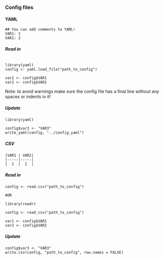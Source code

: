 ### Config files {-}

#### YAML {-}

```
## You can add comments to YAML!
VAR1: 1
VAR2: 2
```

##### Read in {-}

```

library(yaml)
config <- yaml.load_file("path_to_config")

var1 <- config$VAR1
var2 <- config$VAR2
```
Note: to avoid warnings make sure the config file has a final line without any spaces or indents in it!

##### Update {-}

```
library(yaml)

config$var3 <- "VAR3"
write_yaml(config, "../config.yaml")
```

<!-- ##### JSON {-} -->

<!-- ```json -->
<!-- { -->
<!-- "VAR1" = 1, -->
<!-- "VAR2" = 2 -->
<!-- } -->

<!-- ``` -->

<!-- ###### Read in {-} -->

<!-- ``` -->
<!-- library(json) -->

<!-- ``` -->

<!-- ###### Update {-} -->

<!-- ``` -->
<!-- ``` -->

##### CSV {-}

```csv
|VAR1 | VAR2|
|-----|-----|
|  1  |  2  |
```

##### Read in {-}

```
config <- read.csv("path_to_config")

#OR

library(readr)

config <- read_csv("path_to_config")

var1 <- config$VAR1
var2 <- config$VAR2

```

##### Update {-}

```
config$var3 <- "VAR3"
write.csv(config, "path_to_config", row.names = FALSE)

```
